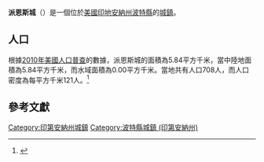 {{noteTA
|G1=USState
|G2=地名
|G3=Unit
}}
{{Infobox settlement
|name            = 派恩斯城
|native_name = Town of Pines
|settlement_type          = [[鎮|城鎮]]
|image_skyline            = Indiana State Road 520.jpg
|imagesize                = 250px
|image_map                = Porter County Indiana Incorporated and Unincorporated areas Town of Pines Highlighted 1876256.svg
|mapsize                  = 250px
|subdivision_type         = [[世界政區索引|國家]]
|subdivision_type1        = [[美国州份|州份]]
|subdivision_type2        = [[印地安納州行政區劃|縣]]
|subdivision_name         = [[美国|美国]]
|subdivision_name1        = [[印地安納州|印地安納州]]
|subdivision_name2        = [[波特縣_(印地安納州)|波特縣]]
|elevation_ft             = 627
|elevation_m              = 191
|timezone                 = [[北美中部时区|CST]]
|area_total_km2           = 5.84
|area_land_km2            = 5.84
|area_water_km2           = 0.00
|area_total_sq_mi         = 
|area_land_sq_mi          = 
|area_water_sq_mi         = 
|population_as_of         = [[2010年美國人口普查|2010]]
|population_footnotes     = 
|population_total         = 708
|population_density_km2   = auto
|population_density_sq_mi = auto
|utc_offset               = -6
|coordinates              = {{coord|41|41|19|N|86|56|47|W|display=inline,title}}
| coor_pinpoint           = 
| coordinates_footnotes   = 
|timezone_DST             = CDT
|utc_offset_DST           = -5
|postal_code_type         = [[美國郵區編號|郵區編號]]
|postal_code              = 46360
|area_code                = [[北美电话区号219|219]]
|blank_name = [[地名信息系统|GNIS ID]]
|blank_info = 444832<ref name="GNIS">{{cite gnis|444832|Town of Pines}}</ref>
}}
'''派恩斯城'''（{{lang-en|Town of Pines}}）是一個位於[[美國|美國]][[印地安納州|印地安納州]][[波特縣_(印地安納州)|波特縣]]的[[鎮|城鎮]]。

== 人口 ==
根據[[2010年美國人口普查|2010年美國人口普查]]的數據，派恩斯城的面積為5.84平方千米，當中陸地面積為5.84平方千米，而水域面積為0.00平方千米。當地共有人口708人，而人口密度為每平方千米121人。<ref name="GR8">{{cite web|url=http://factfinder2.census.gov|publisher=[[美国人口调查局|美国人口调查局]]|accessdate=2011-05-14|title=American FactFinder|archive-date=2013-09-11|archive-url=https://web.archive.org/web/20130911234518/http://factfinder2.census.gov/|dead-url=no}}</ref>

== 參考文獻 ==
{{reflist}}

{{波特縣 (印地安納州)}}
{{Authority control}}

{{DEFAULTSORT:Town of Pines, Indiana}}
[[Category:印第安納州城鎮|Category:印第安納州城鎮]]
[[Category:波特縣城鎮_(印第安納州)|Category:波特縣城鎮 (印第安納州)]]

{{Indiana-geo-stub}}